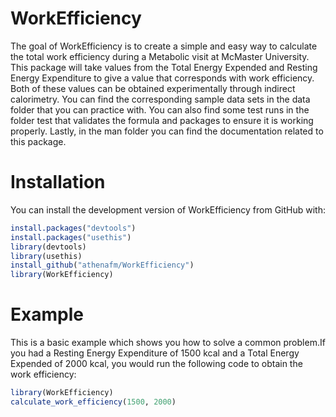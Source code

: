 # WorkEfficiency

The goal of WorkEfficiency is to create a simple and easy way to calculate the total work efficiency during a Metabolic visit at McMaster University. This package will take values from the Total Energy Expended and Resting Energy Expenditure to give a value that corresponds with work efficiency. Both of these values can be obtained experimentally through indirect calorimetry. You can find the corresponding sample data sets in the data folder that you can practice with. You can also find some test runs in the folder test that validates the formula and packages to ensure it is working properly. Lastly, in the man folder you can find the documentation related to this package.

# Installation
You can install the development version of WorkEfficiency from GitHub with:

```r
install.packages("devtools")
install.packages("usethis")
library(devtools)
library(usethis)
install_github("athenafm/WorkEfficiency")
library(WorkEfficiency)
```

# Example
This is a basic example which shows you how to solve a common problem.If you had a Resting Energy Expenditure of 1500 kcal and a Total Energy Expended of 2000 kcal, you would run the following code to obtain the work efficiency:
```r
library(WorkEfficiency)
calculate_work_efficiency(1500, 2000)
```
